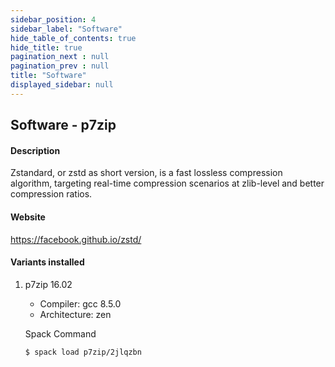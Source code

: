 ```yaml
---
sidebar_position: 4
sidebar_label: "Software"
hide_table_of_contents: true
hide_title: true
pagination_next : null
pagination_prev : null
title: "Software"
displayed_sidebar: null
---
```


## Software - p7zip


#### Description
Zstandard, or zstd as short version, is a fast lossless compression algorithm, targeting real-time compression scenarios at zlib-level and better compression ratios.

#### Website
https://facebook.github.io/zstd/

#### Variants installed

1. p7zip 16.02

    - Compiler: gcc 8.5.0
    - Architecture: zen

    Spack Command
    ```bash
    $ spack load p7zip/2jlqzbn
    ```
